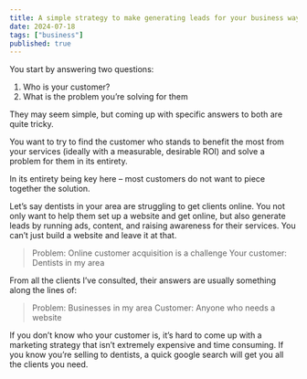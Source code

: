```yaml
---
title: A simple strategy to make generating leads for your business way easier
date: 2024-07-18
tags: ["business"]
published: true
---
```


You start by answering two questions:

1. Who is your customer?
2. What is the problem you’re solving for them

They may seem simple, but coming up with specific answers to both are quite tricky.

You want to try to find the customer who stands to benefit the most from your services (ideally with a measurable, desirable ROI) and solve a problem for them in its entirety.

In its entirety being key here – most customers do not want to piece together the solution.

Let’s say dentists in your area are struggling to get clients online. You not only want to help them set up a website and get online, but also generate leads by running ads, content, and raising awareness for their services. You can’t just build a website and leave it at that.

> Problem: Online customer acquisition is a challenge
> Your customer: Dentists in my area

From all the clients I’ve consulted, their answers are usually something along the lines of:

> Problem: Businesses in my area
> Customer: Anyone who needs a website

If you don’t know who your customer is, it’s hard to come up with a marketing strategy that isn’t extremely expensive and time consuming. If you know you’re selling to dentists, a quick google search will get you all the clients you need.
